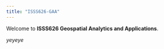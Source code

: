 ```yaml
---
title: "ISSS626-GAA"
---
```


Welcome to **ISSS626 Geospatial Analytics and Applications**.

*yeyeye*

